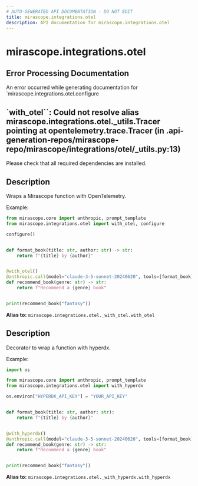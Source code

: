 ```yaml
---
# AUTO-GENERATED API DOCUMENTATION - DO NOT EDIT
title: mirascope.integrations.otel
description: API documentation for mirascope.integrations.otel
---
```


# mirascope.integrations.otel


## Error Processing Documentation

An error occurred while generating documentation for `mirascope.integrations.otel.configure

## `with_otel``: Could not resolve alias mirascope.integrations.otel._utils.Tracer pointing at opentelemetry.trace.Tracer (in .api-generation-repos/mirascope-repo/mirascope/integrations/otel/_utils.py:13)

Please check that all required dependencies are installed.


## Description

Wraps a Mirascope function with OpenTelemetry.

Example:

```python
from mirascope.core import anthropic, prompt_template
from mirascope.integrations.otel import with_otel, configure

configure()


def format_book(title: str, author: str) -> str:
    return f"{title} by {author}"


@with_otel()
@anthropic.call(model="claude-3-5-sonnet-20240620", tools=[format_book])
def recommend_book(genre: str) -> str:
    return f"Recommend a {genre} book"


print(recommend_book("fantasy"))
```

<ReturnType
  type="Callable[[Callable[_P, _R]], Callable[_P, _R]]"
  moduleContext="collections.abc"
  isBuiltin={false}
  contentSubpath="docs/mirascope"
  currentModule="mirascope.integrations.otel._with_otel"
/>


**Alias to:** `mirascope.integrations.otel._with_otel.with_otel`

## Description

Decorator to wrap a function with hyperdx.

Example:

```python
import os

from mirascope.core import anthropic, prompt_template
from mirascope.integrations.otel import with_hyperdx

os.environ["HYPERDX_API_KEY"] = "YOUR_API_KEY"


def format_book(title: str, author: str):
    return f"{title} by {author}"


@with_hyperdx()
@anthropic.call(model="claude-3-5-sonnet-20240620", tools=[format_book])
def recommend_book(genre: str) -> str:
    return f"Recommend a {genre} book"


print(recommend_book("fantasy"))
```

<ReturnType
  type="Callable[[Callable[_P, _R]], Callable[_P, _R]]"
  moduleContext="collections.abc"
  isBuiltin={false}
  contentSubpath="docs/mirascope"
  currentModule="mirascope.integrations.otel._with_hyperdx"
/>


**Alias to:** `mirascope.integrations.otel._with_hyperdx.with_hyperdx`

